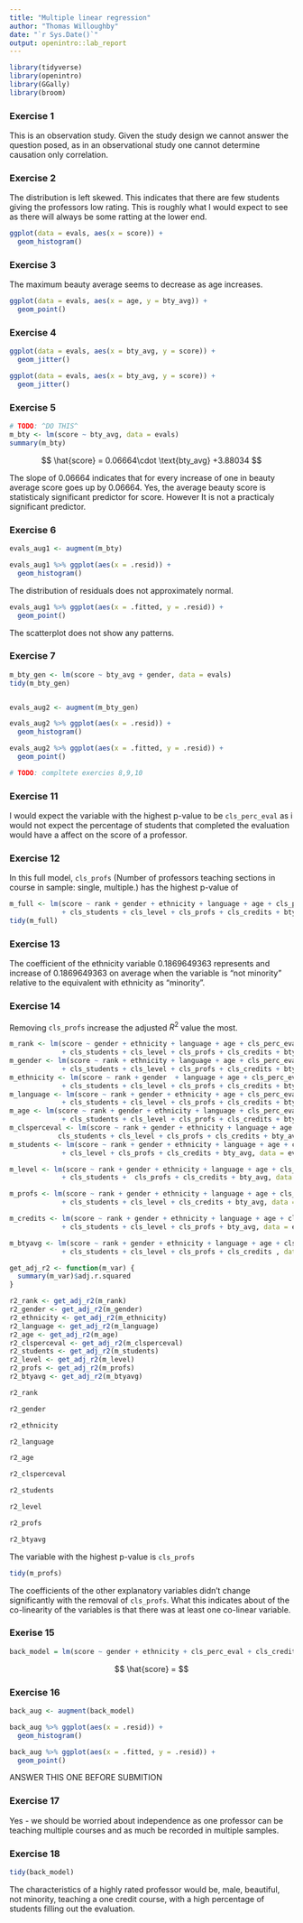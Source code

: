 ```yaml
---
title: "Multiple linear regression"
author: "Thomas Willoughby"
date: "`r Sys.Date()`"
output: openintro::lab_report
---
```


```r
library(tidyverse)
library(openintro)
library(GGally)
library(broom)
```

### Exercise 1

This is an observation study. Given the study design we cannot answer the question posed, as in an observational study one cannot determine causation only correlation.

### Exercise 2

The distribution is left skewed. This indicates that there are few students giving the professors low rating. This is roughly what I would expect to see as there will always be some ratting at the lower end.

```r
ggplot(data = evals, aes(x = score)) +
  geom_histogram()
```

### Exercise 3

The maximum beauty average seems to decrease as age increases.

```r
ggplot(data = evals, aes(x = age, y = bty_avg)) +
  geom_point()
```

### Exercise 4

```r
ggplot(data = evals, aes(x = bty_avg, y = score)) +
  geom_jitter()

ggplot(data = evals, aes(x = bty_avg, y = score)) +
  geom_jitter()
```

### Exercise 5

```r
# TODO: ^DO THIS^
m_bty <- lm(score ~ bty_avg, data = evals)
summary(m_bty)
```

$$
\hat{score} = 0.06664\cdot \text{bty_avg} +3.88034
$$

The slope of 0.06664 indicates that for every increase of one in beauty average score goes up by 0.06664. Yes, the average beauty score is statisticaly significant predictor for score. However It is not a practicaly significant predictor.

### Exercise 6

```r
evals_aug1 <- augment(m_bty)

evals_aug1 %>% ggplot(aes(x = .resid)) +
  geom_histogram()
```

The distribution of residuals does not approximately normal.

```r
evals_aug1 %>% ggplot(aes(x = .fitted, y = .resid)) +
  geom_point()
```

The scatterplot does not show any patterns.

### Exercise 7

```r
m_bty_gen <- lm(score ~ bty_avg + gender, data = evals)
tidy(m_bty_gen)


evals_aug2 <- augment(m_bty_gen)

evals_aug2 %>% ggplot(aes(x = .resid)) +
  geom_histogram()

evals_aug2 %>% ggplot(aes(x = .fitted, y = .resid)) +
  geom_point()

# TODO: compltete exercies 8,9,10
```
### Exercise 11

I would expect the variable with the highest p-value to be $\texttt{cls_perc_eval}$ as i would not expect the percentage of students that completed the evaluation would have a affect on the score of a professor.

### Exercise 12

In this full model, $\texttt{cls_profs}$ (Number of professors teaching sections in course in sample: single, multiple.) has the highest p-value of 

```r
m_full <- lm(score ~ rank + gender + ethnicity + language + age + cls_perc_eval 
             + cls_students + cls_level + cls_profs + cls_credits + bty_avg, data = evals)
tidy(m_full)
```

### Exercise 13

The coefficient of the ethnicity variable 0.1869649363	represents and increase of 0.1869649363 on average when the variable is "not minority" relative to the equivalent with ethnicity as "minority".

### Exercise 14

Removing $\texttt{cls_profs}$ increase the adjusted $R^2$ value the most.

```r
m_rank <- lm(score ~ gender + ethnicity + language + age + cls_perc_eval 
             + cls_students + cls_level + cls_profs + cls_credits + bty_avg, data = evals)
m_gender <- lm(score ~ rank + ethnicity + language + age + cls_perc_eval 
             + cls_students + cls_level + cls_profs + cls_credits + bty_avg, data = evals)
m_ethnicity <- lm(score ~ rank + gender  + language + age + cls_perc_eval 
             + cls_students + cls_level + cls_profs + cls_credits + bty_avg, data = evals)
m_language <- lm(score ~ rank + gender + ethnicity + age + cls_perc_eval 
             + cls_students + cls_level + cls_profs + cls_credits + bty_avg, data = evals)
m_age <- lm(score ~ rank + gender + ethnicity + language + cls_perc_eval 
             + cls_students + cls_level + cls_profs + cls_credits + bty_avg, data = evals)
m_clsperceval <- lm(score ~ rank + gender + ethnicity + language + age +  
            cls_students + cls_level + cls_profs + cls_credits + bty_avg, data = evals)
m_students <- lm(score ~ rank + gender + ethnicity + language + age + cls_perc_eval 
             + cls_level + cls_profs + cls_credits + bty_avg, data = evals)

m_level <- lm(score ~ rank + gender + ethnicity + language + age + cls_perc_eval 
             + cls_students +  cls_profs + cls_credits + bty_avg, data = evals)

m_profs <- lm(score ~ rank + gender + ethnicity + language + age + cls_perc_eval 
             + cls_students + cls_level + cls_credits + bty_avg, data = evals)

m_credits <- lm(score ~ rank + gender + ethnicity + language + age + cls_perc_eval 
             + cls_students + cls_level + cls_profs + bty_avg, data = evals)

m_btyavg <- lm(score ~ rank + gender + ethnicity + language + age + cls_perc_eval 
             + cls_students + cls_level + cls_profs + cls_credits , data = evals)

get_adj_r2 <- function(m_var) {
  summary(m_var)$adj.r.squared
}

r2_rank <- get_adj_r2(m_rank)
r2_gender <- get_adj_r2(m_gender)
r2_ethnicity <- get_adj_r2(m_ethnicity)
r2_language <- get_adj_r2(m_language)
r2_age <- get_adj_r2(m_age)
r2_clsperceval <- get_adj_r2(m_clsperceval)
r2_students <- get_adj_r2(m_students)
r2_level <- get_adj_r2(m_level)
r2_profs <- get_adj_r2(m_profs)
r2_btyavg <- get_adj_r2(m_btyavg)

```

```r
r2_rank
```

```r
r2_gender
```

```r
r2_ethnicity
```

```r
r2_language
```

```r
r2_age
```

```r
r2_clsperceval
```

```r
r2_students
```

```r
r2_level
```

```r
r2_profs
```

```r
r2_btyavg
```
The variable with the highest p-value is $\texttt{cls_profs}$

```r
tidy(m_profs)
```

The coefficients of the other explanatory variables didn't change significantly with the removal of $\texttt{cls_profs}$. What this indicates about of the co-linearity of the variables is that there was at least one co-linear variable.

### Exerise 15

```r
back_model = lm(score ~ gender + ethnicity + cls_perc_eval + cls_credits + bty_avg, dat = evals)
```

$$
\hat{score} = 
$$

### Exercise 16

```r
back_aug <- augment(back_model)

back_aug %>% ggplot(aes(x = .resid)) +
  geom_histogram()

back_aug %>% ggplot(aes(x = .fitted, y = .resid)) +
  geom_point()

```

ANSWER THIS ONE BEFORE SUBMITION

### Exercise 17

Yes - we should be worried about independence as one professor can be teaching multiple courses and as much be recorded in multiple samples.

### Exercise 18

```r
tidy(back_model)
```

The characteristics of a highly rated professor would be, male, beautiful, not minority, teaching a one credit course, with a high percentage of students filling out the evaluation.

